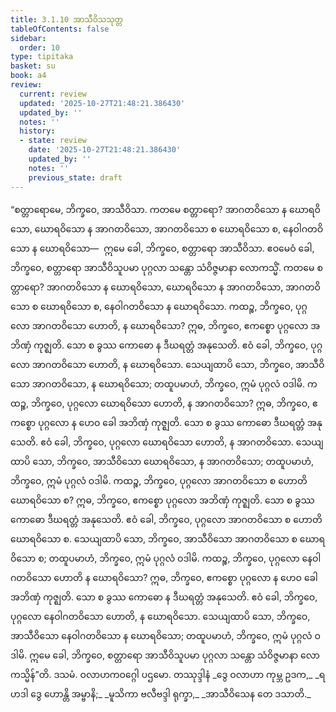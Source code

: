 ```yaml
---
title: 3.1.10 အာသီဝိသသုတ္တ
tableOfContents: false
sidebar:
  order: 10
type: tipitaka
basket: su
book: a4
review:
  current: review
  updated: '2025-10-27T21:48:21.386430'
  updated_by: ''
  notes: ''
  history:
  - state: review
    date: '2025-10-27T21:48:21.386430'
    updated_by: ''
    notes: ''
    previous_state: draft
---
```



<ReviewStatus review={frontmatter.review} showDetails={true} />

<HypothesisAnnotation frontmatter={frontmatter} />

<DynamicBreadcrumb />

<Division number="110" book="a4" e="ch" v="15" p="425">

<Paragraph number="724" book="a4">
“စတ္တာရောမေ, ဘိက္ခဝေ, အာသီဝိသာ. ကတမေ စတ္တာရော? အာဂတဝိသော န ဃောရဝိသော, ဃောရဝိသော န အာဂတဝိသော, အာဂတဝိသော စ ဃောရဝိသော စ, နေဝါဂတဝိသော န ဃောရဝိသော—  ဣမေ ခေါ, ဘိက္ခဝေ, စတ္တာရော အာသီဝိသာ. ဧဝမေဝံ ခေါ, ဘိက္ခဝေ, စတ္တာရော အာသီဝိသူပမာ ပုဂ္ဂလာ သန္တော သံဝိဇ္ဇမာနာ လောကသ္မိံ. ကတမေ စတ္တာရော? အာဂတဝိသော န ဃောရဝိသော, ဃောရဝိသော န အာဂတဝိသော, အာဂတဝိသော စ ဃောရဝိသော စ, နေဝါဂတဝိသော န ဃောရဝိသော.
</Paragraph>

<Paragraph number="725" book="a4">
ကထဉ္စ, ဘိက္ခဝေ, ပုဂ္ဂလော အာဂတဝိသော ဟောတိ, န ဃောရဝိသော? ဣဓ, ဘိက္ခဝေ, ဧကစ္စော ပုဂ္ဂလော အဘိဏှံ ကုဇ္ဈတိ. သော စ ခွဿ ကောဓော န ဒီဃရတ္တံ အနုသေတိ. ဧဝံ ခေါ, ဘိက္ခဝေ, ပုဂ္ဂလော အာဂတဝိသော ဟောတိ, န ဃောရဝိသော. သေယျထာပိ သော, ဘိက္ခဝေ, အာသီဝိသော အာဂတဝိသော, န ဃောရဝိသော; တထူပမာဟံ, ဘိက္ခဝေ, ဣမံ ပုဂ္ဂလံ ဝဒါမိ.
</Paragraph>

<Paragraph number="726" book="a4">
ကထဉ္စ, ဘိက္ခဝေ, ပုဂ္ဂလော ဃောရဝိသော ဟောတိ, န အာဂတဝိသော? ဣဓ, ဘိက္ခဝေ, ဧကစ္စော ပုဂ္ဂလော န ဟေဝ ခေါ အဘိဏှံ ကုဇ္ဈတိ. သော စ ခွဿ ကောဓော ဒီဃရတ္တံ အနုသေတိ. ဧဝံ ခေါ, ဘိက္ခဝေ, ပုဂ္ဂလော ဃောရဝိသော ဟောတိ, န အာဂတဝိသော. သေယျထာပိ သော, ဘိက္ခဝေ, အာသီဝိသော ဃောရဝိသော, န အာဂတဝိသော; တထူပမာဟံ, ဘိက္ခဝေ, ဣမံ ပုဂ္ဂလံ ဝဒါမိ.
</Paragraph>

<Paragraph number="727" book="a4">
ကထဉ္စ, ဘိက္ခဝေ, ပုဂ္ဂလော အာဂတဝိသော စ ဟောတိ ဃောရဝိသော စ? ဣဓ, ဘိက္ခဝေ, ဧကစ္စော ပုဂ္ဂလော အဘိဏှံ ကုဇ္ဈတိ. သော စ ခွဿ ကောဓော ဒီဃရတ္တံ အနုသေတိ. ဧဝံ ခေါ, ဘိက္ခဝေ, ပုဂ္ဂလော အာဂတဝိသော စ ဟောတိ ဃောရဝိသော စ. သေယျထာပိ သော, ဘိက္ခဝေ, အာသီဝိသော အာဂတဝိသော စ ဃောရဝိသော စ; တထူပမာဟံ, ဘိက္ခဝေ, ဣမံ ပုဂ္ဂလံ ဝဒါမိ.
</Paragraph>

<Paragraph number="728" book="a4">
ကထဉ္စ, ဘိက္ခဝေ, ပုဂ္ဂလော နေဝါဂတဝိသော ဟောတိ န ဃောရဝိသော? ဣဓ, ဘိက္ခဝေ, ဧကစ္စော ပုဂ္ဂလော န ဟေဝ ခေါ အဘိဏှံ ကုဇ္ဈတိ. သော စ ခွဿ ကောဓော န ဒီဃရတ္တံ အနုသေတိ. ဧဝံ ခေါ, ဘိက္ခဝေ, ပုဂ္ဂလော နေဝါဂတဝိသော ဟောတိ, န ဃောရဝိသော. သေယျထာပိ သော, ဘိက္ခဝေ, အာသီဝိသော နေဝါဂတဝိသော န ဃောရဝိသော; တထူပမာဟံ, ဘိက္ခဝေ, ဣမံ ပုဂ္ဂလံ ဝဒါမိ. ဣမေ ခေါ, ဘိက္ခဝေ, စတ္တာရော အာသီဝိသူပမာ ပုဂ္ဂလာ သန္တော သံဝိဇ္ဇမာနာ လောကသ္မိန်”တိ.

</Paragraph>
</Division>

<Paragraph number="729" type="center" book="a4">
ဒသမံ.



</Paragraph>

<Paragraph number="730" type="center" book="a4">
ဝလာဟကဝဂ္ဂေါ ပဌမော.



</Paragraph>

<Paragraph number="731" type="center" book="a4">
တဿုဒ္ဒါနံ


</Paragraph>

<Paragraph number="732" type="verses" book="a4">
_ဒွေ ဝလာဟာ ကုမ္ဘ ဥဒက,_  
_ရဟဒါ ဒွေ ဟောန္တိ အမ္ဗာနိ;_  
_မူသိကာ ဗလီဗဒ္ဒါ ရုက္ခာ,_  
_အာသီဝိသေန တေ ဒသာတိ._
</Paragraph>